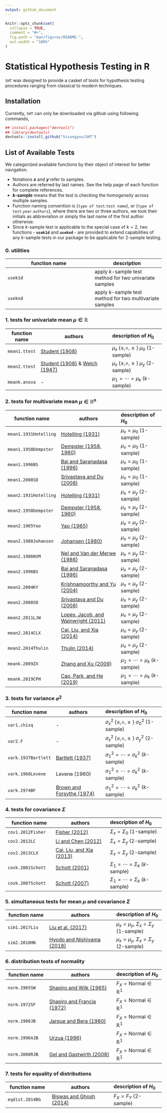 ```yaml
---
output: github_document
---
```


<!-- README.md is generated from README.Rmd. Please edit that file -->

```r
knitr::opts_chunk$set(
  collapse = TRUE,
  comment = "#>",
  fig.path = "man/figures/README-",
  out.width = "100%"
)
```
# Statistical Hypothesis Testing in R

`SHT` was designed to provide a casket of tools for hypothesis testing procedures ranging from classical to modern techniques.

## Installation

Currently, `SHT` can only be downloaded via github using following commands,
```r
## install.packages("devtools")
## library(devtools)
devtools::install_github("kisungyou/SHT")
```

## List of Available Tests
We categorized available functions by their object of interest for better navigation.

* Notations **$x$** and **$y$** refer to samples. 
* Authors are referred by last names. See the help page of each function for complete references. 
* **$k$-sample** means that the test is checking the _homogeneity_ across multiple samples.
* Function naming convention is {`type of test`.`test name`}, or {`type of test`.`year` `authors`}, where there are two or three authors, we took their initials as abbreviation or simply the last name of the first author otherwise.
* Since $k$-sample test is applicable to the special case of $k=2$, two functions - **`usek1d`** and **`useknd`** - are provided to extend capabilities of any $k$-sample tests in our package to be applicable for $2$-sample testing.

### 0. utilities 
| function name | description |
|---------------| ------------|
| `usek1d`      | apply $k$-sample test method for two univariate samples |
| `useknd`      | apply $k$-sample test method for two multivariate samples |

### 1. tests for univariate mean $\mu \in \mathbb{R}$
| function name | authors| description of $H_0$ |
|-------|------------------------|:----------------|
| `mean1.ttest` | [Student (1908)][1] | $\mu_x ~\{\leq, =, \geq\}~ \mu_0$ (1-sample) |
| `mean2.ttest` | [Student (1908)][1] & [Welch (1947)][2] | $\mu_x ~\{\leq, =, \geq\}~ \mu_y$ (2-sample) |
| `meank.anova` |               -                 | $\mu_1 = \cdots = \mu_k$ ($k$-sample) |

### 2. tests for multivariate mean $\mu \in \mathbb{R}^n$
| function name | authors | description of $H_0$|
|---------------|------------------------|:----------------|
| `mean1.1931Hotelling` | [Hotelling (1931)][3]       | $\mu_x = \mu_0$ (1-sample) |
| `mean1.1958Dempster`  | [Dempster (1958, 1960)][4]  | $\mu_x = \mu_0$ (1-sample) |
| `mean1.1996BS`       | [Bai and Saranadasa (1996)][5] | $\mu_x = \mu_0$ (1-sample) |
| `mean1.2008SD`| [Srivastava and Du (2008)][6]  | $\mu_x = \mu_0$ (1-sample) |
| `mean2.1931Hotelling` | [Hotelling (1931)][3]       | $\mu_x = \mu_y$ (2-sample) |
| `mean2.1958Dempster`  | [Dempster (1958, 1960)][4]  | $\mu_x = \mu_y$ (2-sample) |
| `mean2.1965Yao`  | [Yao (1965)][7]  | $\mu_x = \mu_y$ (2-sample) |
| `mean2.1980Johansen`  | [Johansen (1980)][8]  | $\mu_x = \mu_y$ (2-sample) |
| `mean2.1986NVM` | [Nel and Van der Merwe (1986)][12] | $\mu_x = \mu_y$ (2-sample) |
| `mean2.1996BS`       | [Bai and Saranadasa (1996)][5] | $\mu_x = \mu_y$ (2-sample) |
| `mean2.2004KY`  | [Krishnamoorthy and Yu (2004)][9] | $\mu_x = \mu_y$ (2-sample) |
| `mean2.2008SD`| [Srivastava and Du (2008)][6]  | $\mu_x = \mu_y$ (2-sample) |
| `mean2.2011LJW`| [Lopes, Jacob, and Wainwright (2011)][13] | $\mu_x = \mu_y$ (2-sample) |
| `mean2.2014CLX` | [Cai, Liu, and Xia (2014)][14] | $\mu_x = \mu_y$ (2-sample) |
| `mean2.2014Thulin` | [Thulin (2014)][15] | $\mu_x = \mu_y$ (2-sample) |
| `meank.2009ZX` | [Zhang and Xu (2009)][16] | $\mu_1 = \cdots = \mu_k$ ($k$-sample) |
| `meank.2019CPH` | [Cao, Park, and He (2019)][11] | $\mu_1 = \cdots = \mu_k$ ($k$-sample) |



### 3. tests for variance $\sigma^2$
| function name | authors | description of $H_0$|
|---------------|-----------------|:-------------------|
| `var1.chisq` | -        | $\sigma_x^2 ~\{\leq, =, \geq\}~ \sigma_0^2$ (1-sample) |
| `var2.F`     | -        | $\sigma_x^2 ~\{\leq, =, \geq\}~ \sigma_y^2$ (2-sample) |
| `vark.1937Bartlett` | [Bartlett (1937)][18] | $\sigma_1^2 = \cdots = \sigma_k^2$ ($k$-sample) |
| `vark.1960Levene`   | Levene (1960)   | $\sigma_1^2 = \cdots = \sigma_k^2$ ($k$-sample) |
| `vark.1974BF`    | [Brown and Forsythe (1974)][19] | $\sigma_1^2 = \cdots = \sigma_k^2$ ($k$-sample) |

### 4. tests for covariance $\Sigma$
| function name | authors | description of $H_0$|
|---------------|-----------------|:----------------|
| `cov1.2012Fisher`| [Fisher (2012)][30] | $\Sigma_x = \Sigma_0$ (1-sample) |
| `cov2.2012LC`    | [Li and Chen (2012)][10] | $\Sigma_x = \Sigma_y$ (2-sample) |
| `cov2.2013CLX`    | [Cai, Liu, and Xia (2013)][20] | $\Sigma_x = \Sigma_y$ (2-sample) |
| `covk.2001Schott`    | [Schott (2001)][21] | $\Sigma_1 = \cdots = \Sigma_k$ ($k$-sample) |
| `covk.2007Schott`    | [Schott (2007)][22] | $\Sigma_1 = \cdots = \Sigma_k$ ($k$-sample) |



### 5. simultaneous tests for mean $\mu$ and covariance $\Sigma$
| function name | authors | description of $H_0$|
|---------------|------------------------|:----------------|
| `sim1.2017Liu` | [Liu et al. (2017)][28] | $\mu_x = \mu_y,~\Sigma_x = \Sigma_y$ (1-sample) |
| `sim2.2018HN`  | [Hyodo and Nishiyama (2018)][29] | $\mu_x = \mu_y,~\Sigma_x = \Sigma_y$ (2-sample) |



### 6. distribution tests of normality
| function name | authors | description of $H_0$|
|---------------|------------------------|:----------------|
| `norm.1965SW` | [Shapiro and Wilk (1965)][23] | $F_X = \textrm{Normal} \in \mathbb{R}^1$|
| `norm.1972SF` | [Shapiro and Francia (1972)][26] | $F_X = \textrm{Normal} \in \mathbb{R}^1$|
| `norm.1980JB` | [Jarque and Bera (1980)][27] | $F_X = \textrm{Normal} \in \mathbb{R}^1$|
| `norm.1996AJB`| [Urzua (1996)][25] | $F_X = \textrm{Normal} \in \mathbb{R}^1$|
| `norm.2008RJB`| [Gel and Gastwirth (2008)][24] | $F_X = \textrm{Normal} \in \mathbb{R}^1$|



### 7. tests for equality of distributions
| function name | authors | description of $H_0$|
|---------------|---------------------|:----------------|
| `eqdist.2014BG` | [Biswas and Ghosh (2014)][17] | $F_X = F_Y$ (2-sample) |



<!---
your comment goes here
and here
| `cov1.mxPBF`  | - | $\Sigma_x = \Sigma_0$ (1-sample) |
| `cov2.mxPBF`    | - | $\Sigma_x = \Sigma_y$ (2-sample) |
| `mean2.mxPBF` | - | $\mu_x = \mu_y$ (2-sample) |
-->

[30]: https://doi.org/10.1016/j.jspi.2011.07.019
[28]: https://doi.org/10.1016/j.jspi.2017.03.009
[29]: https://doi.org/10.1007/s11749-017-0567-x
[23]: https://doi.org/10.1093/biomet/52.3-4.591
[24]: https://doi.org/10.1016/j.econlet.2007.05.022
[25]: https://doi.org/10.1016/S0165-1765(96)00923-8
[26]: https://doi.org/10.1080/01621459.1972.10481232
[27]: https://doi.org/10.1016/0165-1765(80)90024-5
[17]: https://doi.org/10.1016/j.jmva.2013.09.004
[10]: https://projecteuclid.org/euclid.aos/1338515142
[20]: https://doi.org/10.1080/01621459.2012.758041
[21]: https://doi.org/10.1016/j.csda.2007.03.004
[22]: https://doi.org/10.1016/j.csda.2007.03.004
[3]: https://projecteuclid.org/euclid.aoms/1177732979
[4]: https://projecteuclid.org/euclid.aoms/1177706437
[5]: http://www3.stat.sinica.edu.tw/statistica/j6n2/j6n21/j6n21.htm
[6]: https://doi.org/10.1016/j.jmva.2006.11.002
[7]: https://www.jstor.org/stable/2333819 
[8]: https://doi.org/10.1093/biomet/67.1.85
[9]: https://doi.org/10.1016/j.spl.2003.10.012
[11]: https://doi.org/10.1016/j.jspi.2018.12.002
[12]: https://doi.org/10.1080/03610928608829342
[13]: https://papers.nips.cc/paper/4260-a-more-powerful-two-sample-test-in-high-dimensions-using-random-projection
[14]: https://doi.org/10.1111/rssb.12034
[15]: https://doi.org/10.1016/j.csda.2013.12.003
[16]: https://doi.org/10.1007/s11425-009-0091-x
[1]: https://www.jstor.org/stable/2331554
[2]: https://doi.org/10.1093/biomet/34.1-2.28
[18]: https://doi.org/10.1098/rspa.1937.0109
[19]: https://www.jstor.org/stable/2285659 